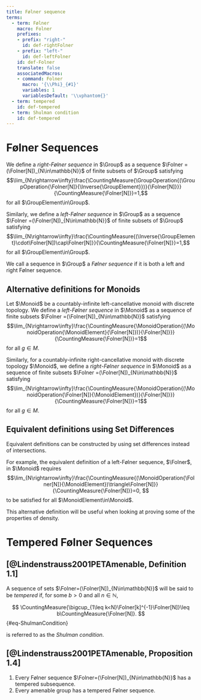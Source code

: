 ```yaml
---
title: Følner sequence
terms:
  - term: Følner
    macro: Folner
    prefixes:
    - prefix: "right-"
      id: def-rightFolner
    - prefix: "left-"
      id: def-leftFolner
    id: def-Folner
    translate: false
    associatedMacros:
    - command: Folner
      macro: '{\\Phi}_{#1}'
      variables: 1
      variablesDefault: '\\vphantom{}'
  - term: tempered
    id: def-tempered
  - term: Shulman condition
    id: def-tempered
---
```


# Følner Sequences

::: {#def-rightFolner}
We define a *right-Følner sequence* in $\Group$ as a sequence $\Folner =(\Folner[N])_{N\in\mathbb{N}}$ of finite subsets of $\Group$ satisfying
$$\lim_{N\rightarrow\infty}\frac{\CountingMeasure{\GroupOperation{(\GroupOperation{\Folner[N]}{\Inverse{\GroupElement}})}{\Folner[N]}}}{\CountingMeasure{\Folner[N]}}=1,$$
for all $\GroupElement\in\Group$.
:::

::: {#def-leftFolner}
Similarly, we define a *left-Følner sequence* in $\Group$ as a sequence $\Folner =(\Folner[N])_{N\in\mathbb{N}}$ of finite subsets of $\Group$ satisfying
$$\lim_{N\rightarrow\infty}\frac{\CountingMeasure{(\Inverse{\GroupElement}\cdot\Folner[N])\cap\Folner[N]}}{\CountingMeasure{\Folner[N]}}=1,$$
for all $\GroupElement\in\Group$.
:::

::: {#def-Folner}
We call a sequence in $\Group$ a *Følner sequence* if it is both a left and right Følner sequence.
:::

## Alternative definitions for Monoids

::: {#def-rightFolnerMonoid}

Let $\Monoid$ be a countably-infinite left-cancellative monoid with discrete topology. We define a *left-Følner sequence* in $\Monoid$ as a sequence of finite subsets $\Folner =(\Folner[N])_{N\in\mathbb{N}}$ satisfying
$$\lim_{N\rightarrow\infty}\frac{\CountingMeasure{\MonoidOperation{(\MonoidOperation{\MonoidElement}{\Folner[N]})}{\Folner[N]}}}{\CountingMeasure{\Folner[N]}}=1$$
for all $g\in M$.
:::

::: {#def-leftFolnerMonoid}

Similarly, for a countably-infinite right-cancellative monoid with discrete topology $\Monoid$, we define a *right-Følner sequence* in $\Monoid$ as a sequence of finite subsets $\Folner =(\Folner[N])_{N\in\mathbb{N}}$ satisfying
$$\lim_{N\rightarrow\infty}\frac{\CountingMeasure{\MonoidOperation{(\MonoidOperation{\Folner[N]}{\MonoidElement})}{\Folner[N]}}}{\CountingMeasure{\Folner[N]}}=1$$
for all $g\in M$.
:::

## Equivalent definitions using Set Differences

Equivalent definitions can be constructed by using set differences instead of intersections.

For example, the equivalent definition of a left-Følner sequence, $\Folner$, in $\Monoid$ requires
$$\lim_{N\rightarrow\infty}\frac{\CountingMeasure{(\MonoidOperation{\Folner[N]}{\MonoidElement})\triangle\Folner[N]}}{\CountingMeasure{\Folner[N]}}=0, $$
to be satisfied for all $\MonoidElement\in\Monoid$.

This alternative definition will be useful when looking at proving some of the properties of density.

# Tempered Følner Sequences

::: {#def-tempered}
## [[@Lindenstrauss2001PETAmenable, Definition 1.1]]{.no-paren}

A sequence of sets $\Folner=(\Folner[N])_{N\in\mathbb{N}}$ will be said to be *tempered* if, for some $b>0$ and all $n\in\mathbb{N}$,

$$
\CountingMeasure{\bigcup_{1\leq k<N}\Folner[k]^{-1}\Folner[N]}\leq b\CountingMeasure{\Folner[N]}.
$$ {#eq-ShulmanCondition}

is referred to as the *Shulman condition*.
:::

::: {#prp-temperedFolner}
## [[@Lindenstrauss2001PETAmenable, Proposition 1.4]]{.no-paren}

1. Every Følner sequence $\Folner=(\Folner[N])_{N\in\mathbb{N}}$ has a tempered subsequence.
2. Every amenable group has a tempered Følner sequence.

:::